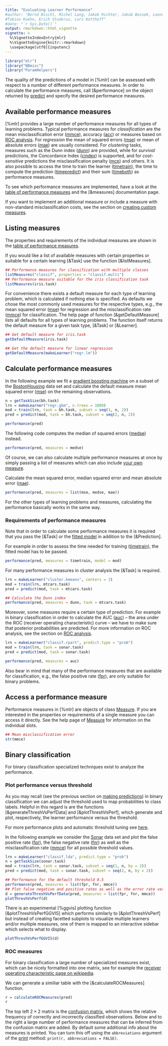 ```yaml
---
title: "Evaluating Learner Performance"
#author: "Bernd Bischl, Michel Lang, Jakob Richter, Jakob Bossek, Leonard Judt,
#Tobias Kuehn, Erich Studerus, Lars Kotthoff"
#date: "`r Sys.Date()`"
output: rmarkdown::html_vignette
vignette: >
  %\VignetteIndexEntry{mlr}
  %\VignetteEngine{knitr::rmarkdown}
  \usepackage[utf8]{inputenc}
---
```


```r
library("mlr")
library("BBmisc")
library("ParamHelpers")
```

The quality of the predictions of a model in [%mlr] can be assessed with respect to a
number of different performance measures.
In order to calculate the performance measures, call [&performance] on the object
returned by [predict](&predict.WrappedModel) and specify the desired performance measures.


## Available performance measures
[%mlr] provides a large number of performance measures for all types of learning problems.
Typical performance measures for *classification* are the mean misclassification error ([mmce](measures.md)),
accuracy ([acc](measures.md)) or measures based on [ROC analysis](roc_analysis.md).
For *regression* the mean of squared errors ([mse](measures.md)) or mean of absolute errors ([mae](measures.md))
are usually considered.
For *clustering* tasks, measures such as the Dunn index ([dunn](measures.md)) are provided,
while for *survival* predictions, the Concordance Index ([cindex](measures.md)) is
supported, and for *cost-sensitive* predictions the misclassification penalty
([mcp](measures.md)) and others. It is also possible to access the time to train the
learner ([timetrain](measures.md)), the time to compute the prediction ([timepredict](measures.md)) and their
sum ([timeboth](measures.md)) as performance measures.

To see which performance measures are implemented, have a look at the
[table of performance measures](measures.md) and the [&measures] documentation page.

If you want to implement an additional measure or include a measure with
non-standard misclassification costs, see the section on
[creating custom measures](create_measure.md).

## Listing measures
The properties and requirements of the individual measures are shown in the [table of performance measures](measures.md).

If you would like a list of available measures with certain properties or suitable for a
certain learning [&Task] use the function [&listMeasures].

```r
## Performance measures for classification with multiple classes
listMeasures("classif", properties = "classif.multi")
## Performance measure suitable for the iris classification task
listMeasures(iris.task)
```
For convenience there exists a default measure for each type of learning problem, which is
calculated if nothing else is specified. As defaults we chose the most commonly used measures for the
respective types, e.g., the mean squared error ([mse](measures.md)) for regression and the
misclassification rate ([mmce](measures.md)) for classification.
The help page of function [&getDefaultMeasure] lists all defaults for all types of learning problems.
The function itself returns the default measure for a given task type, [&Task] or [&Learner].

```r
## Get default measure for iris.task
getDefaultMeasure(iris.task)

## Get the default measure for linear regression
getDefaultMeasure(makeLearner("regr.lm"))
```

## Calculate performance measures
In the following example we fit a [gradient boosting machine](&gbm::gbm) on a subset of the
[BostonHousing](&mlbench::BostonHousing) data set and calculate the default measure mean
squared error ([mse](measures.md)) on the remaining observations.

```r
n = getTaskSize(bh.task)
lrn = makeLearner("regr.gbm", n.trees = 1000)
mod = train(lrn, task = bh.task, subset = seq(1, n, 2))
pred = predict(mod, task = bh.task, subset = seq(2, n, 2))

performance(pred)
```

The following code computes the median of squared errors ([medse](measures.md)) instead.

```r
performance(pred, measures = medse)
```

Of course, we can also calculate multiple performance measures at once by simply passing a
list of measures which can also include [your own measure](create_measure.md).

Calculate the mean squared error, median squared error and mean absolute error ([mae](measures.md)).

```r
performance(pred, measures = list(mse, medse, mae))
```

For the other types of learning problems and measures, calculating the performance basically
works in the same way.


### Requirements of performance measures
Note that in order to calculate some performance measures it is required that you pass the
[&Task] or the [fitted model](&makeWrappedModel) in addition to the [&Prediction].

For example in order to assess the time needed for training ([timetrain](measures.md)), the fitted
model has to be passed.
```r
performance(pred, measures = timetrain, model = mod)
```

For many performance measures in cluster analysis the [&Task] is required.
```r
lrn = makeLearner("cluster.kmeans", centers = 3)
mod = train(lrn, mtcars.task)
pred = predict(mod, task = mtcars.task)

## Calculate the Dunn index
performance(pred, measures = dunn, task = mtcars.task)
```

Moreover, some measures require a certain type of prediction.
For example in binary classification in order to calculate the AUC ([auc](measures.md)) -- the area
under the ROC (receiver operating characteristic) curve -- we have to make sure that posterior
probabilities are predicted.
For more information on ROC analysis, see the section on [ROC analysis](roc_analysis.md).

```r
lrn = makeLearner("classif.rpart", predict.type = "prob")
mod = train(lrn, task = sonar.task)
pred = predict(mod, task = sonar.task)

performance(pred, measures = auc)
```

Also bear in mind that many of the performance measures that are available for classification,
e.g., the false positive rate ([fpr](measures.md)), are only suitable for binary problems.


## Access a performance measure

Performance measures in [%mlr] are objects of class [Measure](&makeMeasure).
If you are interested in the properties or requirements of a single measure you can access it directly.
See the help page of [Measure](&makeMeasure) for information on the individual slots.

```r
## Mean misclassification error
str(mmce)
```

## Binary classification

For binary classification specialized techniques exist to analyze the performance.

### Plot performance versus threshold

As you may recall (see the previous section on [making predictions](predict.md))
in binary classification we can adjust the threshold used to map probabilities to class labels.
Helpful in this regard is are the functions [&generateThreshVsPerfData] and [&plotThreshVsPerf], which generate and plot, respectively, the learner performance versus the threshold.

For more performance plots and automatic threshold tuning see [here](roc_analysis.md).

In the following example we consider the [Sonar](&mlbench::Sonar) data set and
plot the false positive rate ([fpr](measures.md)), the false negative rate ([fnr](measures.md))
as well as the misclassification rate ([mmce](measures.md)) for all possible threshold values.

```r
lrn = makeLearner("classif.lda", predict.type = "prob")
n = getTaskSize(sonar.task)
mod = train(lrn, task = sonar.task, subset = seq(1, n, by = 2))
pred = predict(mod, task = sonar.task, subset = seq(2, n, by = 2))

## Performance for the default threshold 0.5
performance(pred, measures = list(fpr, fnr, mmce))
## Plot false negative and positive rates as well as the error rate versus the threshold
d = generateThreshVsPerfData(pred, measures = list(fpr, fnr, mmce))
plotThreshVsPerf(d)
```

There is an experimental [%ggvis] plotting function [&plotThreshVsPerfGGVIS] which performs similarly
to [&plotThreshVsPerf] but instead of creating facetted subplots to visualize multiple learners and/or
multiple measures, one of them is mapped to an interactive sidebar which selects what to display.

```r
plotThreshVsPerfGGVIS(d)
```

### ROC measures

For binary classification a large number of specialized measures exist, which can be nicely formatted into
one matrix, see for example the [receiver operating characteristic page on wikipedia](https://en.wikipedia.org/wiki/Receiver_operating_characteristic).

We can generate a similiar table with the [&calculateROCMeasures] function.

```r
r = calculateROCMeasures(pred)
r
```

The top left $2 \times 2$ matrix is the [confusion matrix](predict.md#confusion-matrix), which shows
the relative frequency of correctly and incorrectly classified observations. Below and to the right a large number of
performance measures that can be inferred from the confusion matrix are added. By default some
additional info about the measures is printed.
You can turn this off using the `abbreviations` argument of the [print](&calculateROCMeasures) method:
`print(r, abbreviations = FALSE)`.
